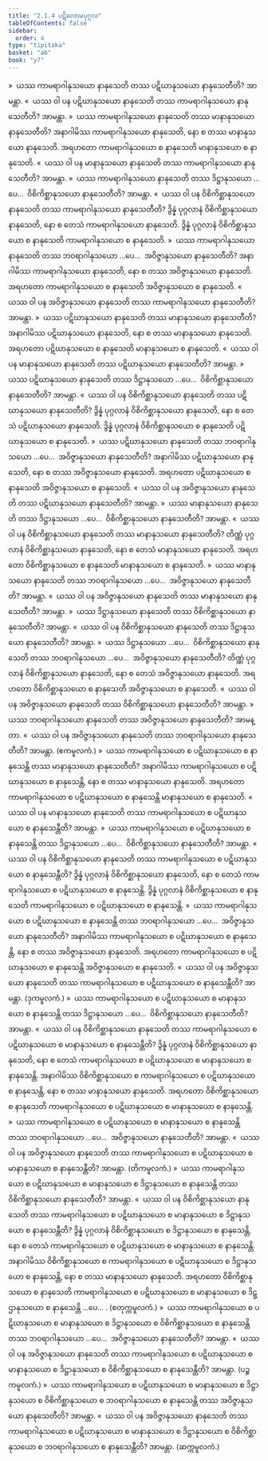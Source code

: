 ```yaml
---
title: "2.1.4 ပဋိလောမပုဂ္ဂလ"
tableOfContents: false
sidebar:
  order: 4
type: "tipitaka"
basket: "ab"
book: "y7"
---
```



<DynamicBreadcrumb />

<Division number="36" book="y7" e="ch" v="34" p="79">

<Paragraph number="248" book="y7">
»  ယဿ ကာမရာဂါနုသယော နာနုသေတိ တဿ ပဋိဃာနုသယော နာနုသေတီတိ? အာမန္တာ.
</Paragraph>

<Paragraph number="249" book="y7">
«  ယဿ ဝါ ပန ပဋိဃာနုသယော နာနုသေတိ တဿ ကာမရာဂါနုသယော နာနုသေတီတိ? အာမန္တာ.
</Paragraph>

<Paragraph number="250" book="y7">
»  ယဿ ကာမရာဂါနုသယော နာနုသေတိ တဿ မာနာနုသယော နာနုသေတီတိ?
</Paragraph>

<Paragraph number="251" book="y7">
အနာဂါမိဿ ကာမရာဂါနုသယော နာနုသေတိ, နော စ တဿ မာနာနုသယော နာနုသေတိ. အရဟတော ကာမရာဂါနုသယော စ နာနုသေတိ မာနာနုသယော စ နာနုသေတိ.
</Paragraph>

<Paragraph number="252" book="y7">
«  ယဿ ဝါ ပန မာနာနုသယော နာနုသေတိ တဿ ကာမရာဂါနုသယော နာနုသေတီတိ? အာမန္တာ.
</Paragraph>

<Paragraph number="253" book="y7">
»  ယဿ ကာမရာဂါနုသယော နာနုသေတိ တဿ ဒိဋ္ဌာနုသယော …ပေ…  ဝိစိကိစ္ဆာနုသယော နာနုသေတီတိ? အာမန္တာ.
</Paragraph>

<Paragraph number="254" book="y7">
«  ယဿ ဝါ ပန ဝိစိကိစ္ဆာနုသယော နာနုသေတိ တဿ ကာမရာဂါနုသယော နာနုသေတီတိ?
</Paragraph>

<Paragraph number="255" book="y7">
ဒွိန္နံ ပုဂ္ဂလာနံ ဝိစိကိစ္ဆာနုသယော နာနုသေတိ, နော စ တေသံ ကာမရာဂါနုသယော နာနုသေတိ. ဒွိန္နံ ပုဂ္ဂလာနံ ဝိစိကိစ္ဆာနုသယော စ နာနုသေတိ ကာမရာဂါနုသယော စ နာနုသေတိ.
</Paragraph>

<Paragraph number="256" book="y7">
»  ယဿ ကာမရာဂါနုသယော နာနုသေတိ တဿ ဘဝရာဂါနုသယော …ပေ…  အဝိဇ္ဇာနုသယော နာနုသေတီတိ?
</Paragraph>

<Paragraph number="257" book="y7">
အနာဂါမိဿ ကာမရာဂါနုသယော နာနုသေတိ, နော စ တဿ အဝိဇ္ဇာနုသယော နာနုသေတိ. အရဟတော ကာမရာဂါနုသယော စ နာနုသေတိ အဝိဇ္ဇာနုသယော စ နာနုသေတိ.
</Paragraph>

<Paragraph number="258" book="y7">
«  ယဿ ဝါ ပန အဝိဇ္ဇာနုသယော နာနုသေတိ တဿ ကာမရာဂါနုသယော နာနုသေတီတိ? အာမန္တာ.
</Paragraph>

</Division>
<Division number="37" book="y7" e="ch" v="34" p="79">

<Paragraph number="259" book="y7">
»  ယဿ ပဋိဃာနုသယော နာနုသေတိ တဿ မာနာနုသယော နာနုသေတီတိ?
</Paragraph>

<Paragraph number="260" book="y7">
အနာဂါမိဿ ပဋိဃာနုသယော နာနုသေတိ, နော စ တဿ မာနာနုသယော နာနုသေတိ. အရဟတော ပဋိဃာနုသယော စ နာနုသေတိ မာနာနုသယော စ နာနုသေတိ.
</Paragraph>

<Paragraph number="261" book="y7">
«  ယဿ ဝါ ပန မာနာနုသယော နာနုသေတိ တဿ ပဋိဃာနုသယော နာနုသေတီတိ? အာမန္တာ.
</Paragraph>

<Paragraph number="262" book="y7">
»  ယဿ ပဋိဃာနုသယော နာနုသေတိ တဿ ဒိဋ္ဌာနုသယော …ပေ…  ဝိစိကိစ္ဆာနုသယော နာနုသေတီတိ? အာမန္တာ.
</Paragraph>

<Paragraph number="263" book="y7">
«  ယဿ ဝါ ပန ဝိစိကိစ္ဆာနုသယော နာနုသေတိ တဿ ပဋိဃာနုသယော နာနုသေတီတိ?
</Paragraph>

<Paragraph number="264" book="y7">
ဒွိန္နံ ပုဂ္ဂလာနံ ဝိစိကိစ္ဆာနုသယော နာနုသေတိ, နော စ တေသံ ပဋိဃာနုသယော နာနုသေတိ. ဒွိန္နံ ပုဂ္ဂလာနံ ဝိစိကိစ္ဆာနုသယော စ နာနုသေတိ ပဋိဃာနုသယော စ နာနုသေတိ.
</Paragraph>

<Paragraph number="265" book="y7">
»  ယဿ ပဋိဃာနုသယော နာနုသေတိ တဿ ဘဝရာဂါနုသယော …ပေ…  အဝိဇ္ဇာနုသယော နာနုသေတီတိ?
</Paragraph>

<Paragraph number="266" book="y7">
အနာဂါမိဿ ပဋိဃာနုသယော နာနုသေတိ, နော စ တဿ အဝိဇ္ဇာနုသယော နာနုသေတိ. အရဟတော ပဋိဃာနုသယော စ နာနုသေတိ အဝိဇ္ဇာနုသယော စ နာနုသေတိ.
</Paragraph>

<Paragraph number="267" book="y7">
«  ယဿ ဝါ ပန အဝိဇ္ဇာနုသယော နာနုသေတိ တဿ ပဋိဃာနုသယော နာနုသေတီတိ? အာမန္တာ.
</Paragraph>

</Division>
<Division number="38" book="y7" e="ch" v="34" p="80">

<Paragraph number="268" book="y7">
»  ယဿ မာနာနုသယော နာနုသေတိ တဿ ဒိဋ္ဌာနုသယော …ပေ…  ဝိစိကိစ္ဆာနုသယော နာနုသေတီတိ? အာမန္တာ.
</Paragraph>

<Paragraph number="269" book="y7">
«  ယဿ ဝါ ပန ဝိစိကိစ္ဆာနုသယော နာနုသေတိ တဿ မာနာနုသယော နာနုသေတီတိ?
</Paragraph>

<Paragraph number="270" book="y7">
တိဏ္ဏံ ပုဂ္ဂလာနံ ဝိစိကိစ္ဆာနုသယော နာနုသေတိ, နော စ တေသံ မာနာနုသယော နာနုသေတိ. အရဟတော ဝိစိကိစ္ဆာနုသယော စ နာနုသေတိ မာနာနုသယော စ နာနုသေတိ.
</Paragraph>

<Paragraph number="271" book="y7">
»  ယဿ မာနာနုသယော နာနုသေတိ တဿ ဘဝရာဂါနုသယော …ပေ…  အဝိဇ္ဇာနုသယော နာနုသေတီတိ? အာမန္တာ.
</Paragraph>

<Paragraph number="272" book="y7">
«  ယဿ ဝါ ပန အဝိဇ္ဇာနုသယော နာနုသေတိ တဿ မာနာနုသယော နာနုသေတီတိ? အာမန္တာ.
</Paragraph>

</Division>
<Division number="39" book="y7" e="ch" v="34" p="80">

<Paragraph number="273" book="y7">
»  ယဿ ဒိဋ္ဌာနုသယော နာနုသေတိ တဿ ဝိစိကိစ္ဆာနုသယော နာနုသေတီတိ? အာမန္တာ.
</Paragraph>

<Paragraph number="274" book="y7">
«  ယဿ ဝါ ပန ဝိစိကိစ္ဆာနုသယော နာနုသေတိ တဿ ဒိဋ္ဌာနုသယော နာနုသေတီတိ? အာမန္တာ.
</Paragraph>

<Paragraph number="275" book="y7">
»  ယဿ ဒိဋ္ဌာနုသယော …ပေ…  ဝိစိကိစ္ဆာနုသယော နာနုသေတိ တဿ ဘဝရာဂါနုသယော …ပေ…  အဝိဇ္ဇာနုသယော နာနုသေတီတိ?
</Paragraph>

<Paragraph number="276" book="y7">
တိဏ္ဏံ ပုဂ္ဂလာနံ ဝိစိကိစ္ဆာနုသယော နာနုသေတိ, နော စ တေသံ အဝိဇ္ဇာနုသယော နာနုသေတိ. အရဟတော ဝိစိကိစ္ဆာနုသယော စ နာနုသေတိ အဝိဇ္ဇာနုသယော စ နာနုသေတိ.
</Paragraph>

<Paragraph number="277" book="y7">
«  ယဿ ဝါ ပန အဝိဇ္ဇာနုသယော နာနုသေတိ တဿ ဝိစိကိစ္ဆာနုသယော နာနုသေတီတိ? အာမန္တာ.
</Paragraph>

</Division>
<Division number="40" book="y7" e="ch" v="34" p="81">

<Paragraph number="278" book="y7">
»  ယဿ ဘဝရာဂါနုသယော နာနုသေတိ တဿ အဝိဇ္ဇာနုသယော နာနုသေတီတိ? အာမန္တာ.
</Paragraph>

<Paragraph number="279" book="y7">
«  ယဿ ဝါ ပန အဝိဇ္ဇာနုသယော နာနုသေတိ တဿ ဘဝရာဂါနုသယော နာနုသေတီတိ? အာမန္တာ. (ဧကမူလကံ.)
</Paragraph>

</Division>
<Division number="41" book="y7" e="ch" v="34" p="81">

<Paragraph number="280" book="y7">
»  ယဿ ကာမရာဂါနုသယော စ ပဋိဃာနုသယော စ နာနုသေန္တိ တဿ မာနာနုသယော နာနုသေတီတိ?
</Paragraph>

<Paragraph number="281" book="y7">
အနာဂါမိဿ ကာမရာဂါနုသယော စ ပဋိဃာနုသယော စ နာနုသေန္တိ, နော စ တဿ မာနာနုသယော နာနုသေတိ. အရဟတော ကာမရာဂါနုသယော စ ပဋိဃာနုသယော စ နာနုသေန္တိ မာနာနုသယော စ နာနုသေတိ.
</Paragraph>

<Paragraph number="282" book="y7">
«  ယဿ ဝါ ပန မာနာနုသယော နာနုသေတိ တဿ ကာမရာဂါနုသယော စ ပဋိဃာနုသယော စ နာနုသေန္တီတိ? အာမန္တာ.
</Paragraph>

<Paragraph number="283" book="y7">
»  ယဿ ကာမရာဂါနုသယော စ ပဋိဃာနုသယော စ နာနုသေန္တိ တဿ ဒိဋ္ဌာနုသယော …ပေ…  ဝိစိကိစ္ဆာနုသယော နာနုသေတီတိ? အာမန္တာ.
</Paragraph>

<Paragraph number="284" book="y7">
«  ယဿ ဝါ ပန ဝိစိကိစ္ဆာနုသယော နာနုသေတိ တဿ ကာမရာဂါနုသယော စ ပဋိဃာနုသယော စ နာနုသေန္တီတိ?
</Paragraph>

<Paragraph number="285" book="y7">
ဒွိန္နံ ပုဂ္ဂလာနံ ဝိစိကိစ္ဆာနုသယော နာနုသေတိ, နော စ တေသံ ကာမရာဂါနုသယော စ ပဋိဃာနုသယော စ နာနုသေန္တိ. ဒွိန္နံ ပုဂ္ဂလာနံ ဝိစိကိစ္ဆာနုသယော စ နာနုသေတိ ကာမရာဂါနုသယော စ ပဋိဃာနုသယော စ နာနုသေန္တိ.
</Paragraph>

<Paragraph number="286" book="y7">
»  ယဿ ကာမရာဂါနုသယော စ ပဋိဃာနုသယော စ နာနုသေန္တိ တဿ ဘဝရာဂါနုသယော …ပေ…  အဝိဇ္ဇာနုသယော နာနုသေတီတိ?
</Paragraph>

<Paragraph number="287" book="y7">
အနာဂါမိဿ ကာမရာဂါနုသယော စ ပဋိဃာနုသယော စ နာနုသေန္တိ, နော စ တဿ အဝိဇ္ဇာနုသယော နာနုသေတိ. အရဟတော ကာမရာဂါနုသယော စ ပဋိဃာနုသယော စ နာနုသေန္တိ အဝိဇ္ဇာနုသယော စ နာနုသေတိ.
</Paragraph>

<Paragraph number="288" book="y7">
«  ယဿ ဝါ ပန အဝိဇ္ဇာနုသယော နာနုသေတိ တဿ ကာမရာဂါနုသယော စ ပဋိဃာနုသယော စ နာနုသေန္တီတိ? အာမန္တာ. (ဒုကမူလကံ.)
</Paragraph>

</Division>
<Division number="42" book="y7" e="ch" v="34" p="81">

<Paragraph number="289" book="y7">
»  ယဿ ကာမရာဂါနုသယော စ ပဋိဃာနုသယော စ မာနာနုသယော စ နာနုသေန္တိ တဿ ဒိဋ္ဌာနုသယော …ပေ…  ဝိစိကိစ္ဆာနုသယော နာနုသေတီတိ? အာမန္တာ.
</Paragraph>

<Paragraph number="290" book="y7">
«  ယဿ ဝါ ပန ဝိစိကိစ္ဆာနုသယော နာနုသေတိ တဿ ကာမရာဂါနုသယော စ ပဋိဃာနုသယော စ မာနာနုသယော စ နာနုသေန္တီတိ?
</Paragraph>

<Paragraph number="291" book="y7">
ဒွိန္နံ ပုဂ္ဂလာနံ ဝိစိကိစ္ဆာနုသယော နာနုသေတိ, နော စ တေသံ ကာမရာဂါနုသယော စ ပဋိဃာနုသယော စ မာနာနုသယော စ နာနုသေန္တိ. အနာဂါမိဿ ဝိစိကိစ္ဆာနုသယော စ ကာမရာဂါနုသယော စ ပဋိဃာနုသယော စ နာနုသေန္တိ, နော စ တဿ မာနာနုသယော နာနုသေတိ. အရဟတော ဝိစိကိစ္ဆာနုသယော စ နာနုသေတိ ကာမရာဂါနုသယော စ ပဋိဃာနုသယော စ မာနာနုသယော စ နာနုသေန္တိ.
</Paragraph>

<Paragraph number="292" book="y7">
»  ယဿ ကာမရာဂါနုသယော စ ပဋိဃာနုသယော စ မာနာနုသယော စ နာနုသေန္တိ တဿ ဘဝရာဂါနုသယော …ပေ…  အဝိဇ္ဇာနုသယော နာနုသေတီတိ? အာမန္တာ.
</Paragraph>

<Paragraph number="293" book="y7">
«  ယဿ ဝါ ပန အဝိဇ္ဇာနုသယော နာနုသေတိ တဿ ကာမရာဂါနုသယော စ ပဋိဃာနုသယော စ မာနာနုသယော စ နာနုသေန္တီတိ? အာမန္တာ. (တိကမူလကံ.)
</Paragraph>

</Division>
<Division number="43" book="y7" e="ch" v="34" p="82">

<Paragraph number="294" book="y7">
»  ယဿ ကာမရာဂါနုသယော စ ပဋိဃာနုသယော စ မာနာနုသယော စ ဒိဋ္ဌာနုသယော စ နာနုသေန္တိ တဿ ဝိစိကိစ္ဆာနုသယော နာနုသေတီတိ? အာမန္တာ.
</Paragraph>

<Paragraph number="295" book="y7">
«  ယဿ ဝါ ပန ဝိစိကိစ္ဆာနုသယော နာနုသေတိ တဿ ကာမရာဂါနုသယော စ ပဋိဃာနုသယော စ မာနာနုသယော စ ဒိဋ္ဌာနုသယော စ နာနုသေန္တီတိ?
</Paragraph>

<Paragraph number="296" book="y7">
ဒွိန္နံ ပုဂ္ဂလာနံ ဝိစိကိစ္ဆာနုသယော စ ဒိဋ္ဌာနုသယော စ နာနုသေန္တိ, နော စ တေသံ ကာမရာဂါနုသယော စ ပဋိဃာနုသယော စ မာနာနုသယော စ နာနုသေန္တိ. အနာဂါမိဿ ဝိစိကိစ္ဆာနုသယော စ ကာမရာဂါနုသယော စ ပဋိဃာနုသယော စ ဒိဋ္ဌာနုသယော စ နာနုသေန္တိ, နော စ တဿ မာနာနုသယော နာနုသေတိ. အရဟတော ဝိစိကိစ္ဆာနုသယော စ နာနုသေတိ ကာမရာဂါနုသယော စ ပဋိဃာနုသယော စ မာနာနုသယော စ ဒိဋ္ဌာနုသယော စ နာနုသေန္တိ …ပေ… . (စတုက္ကမူလကံ.)
</Paragraph>

</Division>
<Division number="44" book="y7" e="ch" v="34" p="82">

<Paragraph number="297" book="y7">
»  ယဿ ကာမရာဂါနုသယော စ ပဋိဃာနုသယော စ မာနာနုသယော စ ဒိဋ္ဌာနုသယော စ ဝိစိကိစ္ဆာနုသယော စ နာနုသေန္တိ တဿ ဘဝရာဂါနုသယော …ပေ…  အဝိဇ္ဇာနုသယော နာနုသေတီတိ? အာမန္တာ.
</Paragraph>

<Paragraph number="298" book="y7">
«  ယဿ ဝါ ပန အဝိဇ္ဇာနုသယော နာနုသေတိ တဿ ကာမရာဂါနုသယော စ ပဋိဃာနုသယော စ မာနာနုသယော စ ဒိဋ္ဌာနုသယော စ ဝိစိကိစ္ဆာနုသယော စ နာနုသေန္တီတိ? အာမန္တာ. (ပဉ္စကမူလကံ.)
</Paragraph>

</Division>
<Division number="45" book="y7" e="ch" v="34" p="83">

<Paragraph number="299" book="y7">
»  ယဿ ကာမရာဂါနုသယော စ ပဋိဃာနုသယော စ မာနာနုသယော စ ဒိဋ္ဌာနုသယော စ ဝိစိကိစ္ဆာနုသယော စ ဘဝရာဂါနုသယော စ နာနုသေန္တိ တဿ အဝိဇ္ဇာနုသယော နာနုသေတီတိ? အာမန္တာ.
</Paragraph>

<Paragraph number="300" book="y7">
«  ယဿ ဝါ ပန အဝိဇ္ဇာနုသယော နာနုသေတိ တဿ ကာမရာဂါနုသယော စ ပဋိဃာနုသယော စ မာနာနုသယော စ ဒိဋ္ဌာနုသယော စ ဝိစိကိစ္ဆာနုသယော စ ဘဝရာဂါနုသယော စ နာနုသေန္တီတိ? အာမန္တာ. (ဆက္ကမူလကံ.)
</Paragraph>
</Division>